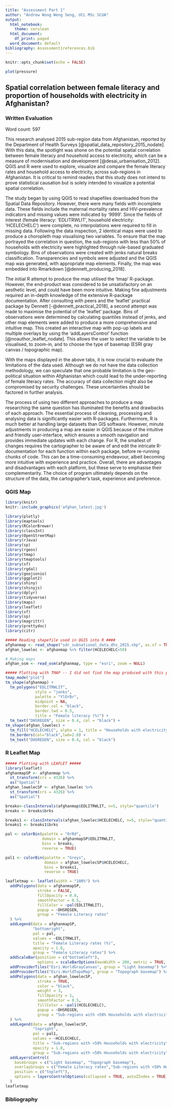 ```yaml
---
title: "Assessment Part 1"
author: "Andrew Wong Weng Seng, UCL MSc SCUA"
output:
  html_notebook:
    theme: cerulean
  html_document:
    df_print: paged
  word_document: default
bibliography: Assessment1references.bib
---
```


```r
knitr::opts_chunk$set(echo = FALSE)
```

```r
plot(pressure)
```

## Spatial correlation between female literacy and proportion of households with electricity in Afghanistan? {.tabset}

### Written Evaluation 

Word count: 597

This research analysed 2015 sub-region data from Afghanistan, reported by the Department of Health Surveys [@spatial_data_repository_2015_nodate]. With this data, the spotlight was shone on the potential spatial correlation between female literacy and household access to electricity, which can be a measure of modernisation and development [@desai_urbanisation_2012]. QGIS and R were used to explore, visualize and compare the female literacy rates and household access to electricity, across sub-regions in Afghanistan. It is critical to remind readers that this study does not intend to prove statistical causation but is solely intended to visualize a potential spatial correlation. 

The study began by using QGIS to read shapefiles downloaded from the Spatial Data Repository. However, there were many fields with incomplete data. These fields include the maternal mortality rates and HIV-prevalence indicators and missing values were indicated by ‘9999’. Since the fields of interest (female literacy: ‘EDLITRWLIT’, household electricity: ‘HCELECHELC’) were complete, no interpolations were required to fill in missing data. Following the data inspection, 2 identical maps were used to produce a choropleth map visualising two variables. To ensure that the map portrayed the correlation in question, the sub-regions with less than 50% of households with electricity were highlighted through rule-based graduated symbology. Bins of observations were created with jenks natural breaks classification. Transparencies and symbols were adjusted and the QGIS map was generated, with appropriate map elements. Finally, the map was embedded into Rmarkdown [@dennett_producing_2018].

The initial R attempt to produce the map utilised the ‘tmap’ R-package. However, the end-product was considered to be unsatisfactory on an aesthetic level, and could have been more intuitive. Making fine adjustments required an in-depth knowledge of the extensive R-package documentation. After consulting with peers and the ‘leaflet’ practical package by Dennett [-@dennett_practical_2018], a second attempt was made to maximise the potential of the ‘leaflet’ package. Bins of observations were determined by calculating quantiles instead of jenks, and other map elements were added to produce a more comprehensive and intuitive map. This created an interactive map with pop-up labels and multiple overlays by using the ‘addLayersControl’ function [@noauthor_leaflet_nodate]. This allows the user to select the variable to be visualised, to zoom-in, and to choose the type of basemap (ESRI gray canvas / topographic map). 

With the maps displayed in the above tabs, it is now crucial to evaluate the limitations of the data used. Although we do not have the data collection methodology, we can speculate that one probable limitation is the geo-political situation within Afghanistan which could lead to the under-reporting of female literacy rates. The accuracy of data collection might also be compromised by security challenges. These uncertainties should be factored in further analysis.

The process of using two different approaches to produce a map researching the same question has illuminated the benefits and drawbacks of each approach. The essential process of cleaning, processing and analysing data is significantly easier with R-packages. Furthermore, R is much better at handling large datasets than GIS software. However, minute adjustments in producing a map are easier in QGIS because of the intuitive and friendly user-interface, which ensures a smooth navigation and provides immediate updates with each change. For R, the smallest of changes requires the cartographer to be aware of and edit the intricate R-documentation for each function within each package, before re-running chunks of code. This can be a time-consuming endeavour, albeit becoming more intuitive with experience and practice. Overall, there are advantages and disadvantages with each platform, but these serve to emphasise their complementarity. The choice of program ultimately depends on the structure of the data, the cartographer’s task, experience and preference. 

### QGIS Map

```r
library(knitr)
knitr::include_graphics('afghan_latest.jpg')
```

```r
library(plotly)
library(maptools)
library(RColorBrewer)
library(classInt)
library(OpenStreetMap)
library(rJava)
library(sp)
library(rgeos)
library(tmap)
library(tmaptools)
library(sf)
library(rgdal)
library(geojsonio)
library(ggplot2)
library(shiny)
library(shinyjs)
library(dplyr)
library(tidyverse)
library(maps)
library(leaflet)
library(sf)
library(sp)
library(magrittr)
library(prettydoc)
library(citr)

##### Reading shapefile used in QGIS into R ####
afghanmap <- read_shape("sdr_subnational_data_dhs_2015.shp", as.sf = TRUE)
afghan_lowelec <- afghanmap %>% filter(HCELECHELC<50)

# Making maps
afghan_osm <- read_osm(afghanmap, type = "esri", zoom = NULL)

```

```r
##### Plotting with TMAP -- I did not find the map produced with this package very aesthetic and intuitive. Thus, I tried Leaflet in the next section instead.  #####
tmap_mode("plot")
tm_shape(afghanmap) +
  tm_polygons("EDLITRWLIT",
             style = "jenks",
             palette = "YlOrBr",
             midpoint = NA,
             border.col = "black",
             border.lwd = 0.5,
             title = "Female literacy (%)") +
  tm_text("DHSREGEN", size = 0.4, col = "black") +
tm_shape(afghan_lowelec) +
  tm_fill("HCELECHELC", alpha = 1, title = "Households with electricity") +
  tm_borders(col="black",lwd=2.0) +
  tm_text("DHSREGEN", size = 0.4, col = "black")
```

### R Leaflet Map

```r
##### Plotting with LEAFLET #####
library(leaflet)
afghanmapSP <- afghanmap %>%
  st_transform(crs = 4326) %>%
  as("Spatial")
afghan_lowelecSP <- afghan_lowelec %>%
  st_transform(crs = 4326) %>%
  as("Spatial")

breaks<-classIntervals(afghanmap$EDLITRWLIT, n=5, style="quantile")
breaks <- breaks$brks

breaks1 <- classIntervals(afghan_lowelec$HCELECHELC, n=5, style="quantile")
breaks1 <- breaks1$brks

pal <- colorBin(palette = "OrRd", 
                domain = afghanmapSP$EDLITRWLIT,
                bins = breaks,
                reverse = TRUE)

pal1 <- colorBin(palette = "Greys",
                 domain = afghan_lowelecSP$HCELECHELC,
                 bins = breaks1,
                 reverse = TRUE)

leafletmap <- leaflet(width = "100%") %>%
  addPolygons(data = afghanmapSP, 
              stroke = FALSE,
              fillOpacity = 0.8,
              smoothFactor = 0.5,
              fillColor = ~pal(EDLITRWLIT),
              popup = ~DHSREGEN,
              group = "Female Literacy rates"
  ) %>%
  addLegend(data = afghanmapSP,
            "bottomright",
            pal = pal,
            values = ~EDLITRWLIT,
            title = "Female Literacy rates (%)",
            opacity = 1.0,
            group = "Female Literacy rates") %>%
  addScaleBar(position = c("bottomleft"),
              options = scaleBarOptions(maxWidth = 200, metric = TRUE, updateWhenIdle = TRUE)) %>%
  addProviderTiles("Esri.WorldGrayCanvas", group = "Light basemap") %>%
  addProviderTiles("Esri.WorldTopoMap", group = "Topograph basemap") %>%
  addPolygons(data = afghan_lowelecSP,
              stroke = TRUE,
              color = "black",
              weight = 3,
              fillOpacity = 1,
              smoothFactor = 0.5,
              fillColor = ~pal1(HCELECHELC),
              popup = ~DHSREGEN,
              group = "Sub-regions with <50% Households with electricity"
  ) %>%
  addLegend(data = afghan_lowelecSP,
            "topright",
            pal = pal1,
            values = ~HCELECHELC,
            title = "Sub-regions with <50% Households with electricity",
            opacity = 1.0,
            group = "Sub-regions with <50% Households with electricity") %>%
  addLayersControl(
    baseGroups = c("Light basemap", "Topograph basemap"),
    overlayGroups = c("Female Literacy rates","Sub-regions with <50% Households with electricity"),
    position = c("topleft"),
    options = layersControlOptions(collapsed = TRUE, autoZIndex = TRUE)
  )
leafletmap
```

### Bibliography
